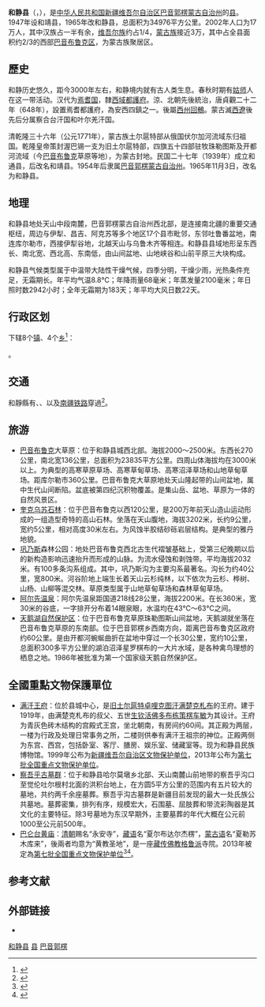 {{Infobox China County
| county = 和静县
| Photo =
| Photoname=
| map = Location of Hejing within Xinjiang (China).png
| mapsize = 250
| mapofstate = China_Xinjiang.svg
| Pinyin =
| state = [[新疆维吾尔自治区|新疆维吾尔自治区]]
| Belong =[[新疆维吾尔自治区|新疆维吾尔自治区]][[巴音郭楞蒙古自治州|巴音郭楞蒙古自治州]]
| Types= [[县|县]]
| admincode = 652827
| founded = 1947年
| seat =
| officerTitle=
| officer =
| division = 12
| town = 2
| township = 10
| subdistrict=
| dialect=
| post code= 841000
| phone code = 996
| coordinate =
| area =34976平方公里
| area land =
| area water =
| census yr = 2002
| pop = 17万
| density =
| GDP =
| carlicense = 新M
| web = www.xjhj.gov.cn
| web_title = 和静县政府网
}}
'''和静县'''（{{lang-ug|خېجىڭ ناھىيىسى}}，{{Mong|m=ᠬᠡᠵᠢᠨ <br>ᠱᠢᠨᠢ}}），是[[中华人民共和国|中华人民共和国]][[新疆维吾尔自治区|新疆维吾尔自治区]][[巴音郭楞蒙古自治州|巴音郭楞蒙古自治州]]的[[县|县]]。1947年设和靖县，1965年改和静县，总面积为34976平方公里。2002年人口为17万人，其中汉族占一半有余，[[维吾尔族|维吾尔族]]约占1/4，[[蒙古族|蒙古族]]接近3万，其中占全县面积约2/3的西部[[巴音布鲁克区|巴音布鲁克区]]，为蒙古族聚居区。

==歷史==
和静历史悠久，距今3000年左右，和静境内就有古人类生息。春秋时期有[[车师|姑师]]人在这一带活动。汉代为[[焉耆国|焉耆国]]，隸[[西域都護府|西域都護府]]。涼、北朝先後統治，唐貞觀二十二年（648年），設置焉耆都護府，為安西四鎮之一。後屬[[高昌回鶻|西州回鶻]]。蒙古滅[[西遼|西遼]]後先后分属察合台汗国和叶尔羌汗国。

清乾隆三十六年（公元1771年），蒙古族土尔扈特部从俄国伏尔加河流域东归祖国。乾隆皇帝策封渥巴锡一支为旧土尔扈特部，四旗五十四部驻牧珠勒图斯及开都河流域（今[[巴音布鲁克|巴音布鲁克]]草原等地），为蒙古封地。民国二十七年（1939年）成立和通县，后改名和靖县。1954年后隶属[[巴音郭楞蒙古自治州|巴音郭楞蒙古自治州]]。1965年11月3日，改名为和静县。

==地理==
和静县地处天山中段南麓，巴音郭楞蒙古自治州西北部，是连接南北疆的重要交通枢纽，周边与伊犁、昌吉、阿克苏等多个地区17个县市毗邻，东邻吐鲁番盆地，南连库尔勒市，西接伊犁谷地，北越天山与乌鲁木齐等相连。和静县县域地形呈东西长、南北宽、西北高、东南低，由山间盆地、山地峡谷和山前平原三大块构成。

和静县气候类型属于中温带大陆性干燥气候，四季分明，干燥少雨，光热条件充足，无霜期长。年平均气温8.8℃；年降雨量68毫米；年蒸发量2100毫米；年日照时数2942小时；全年无霜期为183天；年平均大风日数22天。

== 行政区划 ==
{{PAGENAMEBASE}}下辖8个[[行政建制镇|镇]]、4个[[乡_(中华人民共和国)|乡]]<ref>{{PRC admin/ref sgc|65/28/27}}</ref>：

{{PRC admin/children|65/28/27}}。

==交通==
和靜縣有{{中国国道名|216}}、{{中国国道名|217}}、{{中国国道名|218}}以及{{Rail-interchange|cn|rail}}[[南疆铁路|南疆铁路]]穿過<ref>{{cite web|title=和静工业园区|url=http://www.xjzsw.gov.cn/tzzn/yq/2010-10-11/1703.html|accessdate=2012-07-23|date=2010-10-11|publisher=新疆维吾尔自治区招商发展局|archiveurl=https://web.archive.org/web/20120514120033/http://www.xjzsw.gov.cn/tzzn/yq/2010-10-11/1703.html|archivedate=2012-05-14|deadurl=yes}}</ref>。

==旅游==
*[[巴音布鲁克|巴音布鲁克]]大草原：位于和静县城西北部。海拔2000～2500米。东西长270公里，南北宽136公里，总面积为23835平方公里。四周山体海拔均在3000米以上。为典型的高寒草原草场、高寒草甸草场、高寒沼泽草场和山地草甸草场。距库尔勒市360公里。巴音布鲁克大草原地处天山隆起带的山间盆地，属中生代山间断陷。盆底被第四纪沉积物覆盖。是集山岳、盆地、草原为一体的自然风景区。
*[[奎克乌苏石林|奎克乌苏石林]]：位于巴音布鲁克以西120公里，是200万年前天山造山运动形成的一组造型奇特的高山石林。坐落在天山腹地，海拔3202米，长约9公里，宽约5公里，相对高度30米左右。为风蚀半胶结砂砾岩层结构。是典型的雅丹地貌。
*[[巩乃斯|巩乃斯]]森林公园：地处巴音布鲁克西北古生代褶皱基础上，受第三纪晚期以后的新构造影响迅速抬升而形成的山脉。为流水侵蚀和剥蚀带。平均海拔2032米。有100多条沟系组成。其中，巩乃斯沟为主要沟系最著名。沟长为约40公里，宽800米。河谷阶地上端生长着天山云杉纯林，以下依次为云杉、桦树、山杨、山柳等混交林。草原类型属于山地草甸草场和森林草甸草场。 
*[[阿尔先温泉|阿尔先温泉]]：阿尔先温泉距国道218线28公里，海拔2200米。在长360米，宽30米的谷底，一字排开分布着14眼泉眼，水温均在43℃～63℃之间。
*[[天鹅湖自然保护区|天鹅湖自然保护区]]：位于巴音布鲁克草原珠勒图斯山间盆地，天鹅湖就坐落在巴音布鲁克草原的东南部。位于巴音郭楞乡西南方向，距离巴音布鲁克区政府约60公里。是由开都河蜿蜒曲折在盆地中穿过一个长30公里，宽约10公里，总面积300多平方公里的湖泊沼泽星罗棋布的一大片水域，是各种禽鸟理想的栖息之地。1986年被批准为第一个国家级天鹅自然保护区。

==全國重點文物保護單位==
*[[满汗王府|满汗王府]]：位於县城中心，是[[舊土爾扈特部|旧土尔扈特卓哩克图汗]][[滿楚克札布|满楚克札布]]的王府。建于1919年，由满楚克札布的叔父、五世[[生钦活佛|生钦活佛]][[多布栋策楞车敏|多布栋策楞车敏]]为其设计。王府为青灰色砖木结构的宫殿式王宫，坐北朝南，有房间约60间。其正殿为两层，一楼为行政及处理日常事务之所，二楼则供奉有满汗王祖宗的神位。正殿两侧为东宫、西宫，包括卧室、客厅、膳房、娱乐室、储藏室等。现为和静县民族博物馆。1999年公布为[[新疆维吾尔自治区文物保护单位|新疆维吾尔自治区文物保护单位]]，2013年公布为[[第七批全国重点文物保护单位|第七批全国重点文物保护单位]]。
*[[察吾乎古墓群|察吾乎古墓群]]：位于和静县哈尔莫墩乡北部、天山南麓山前地带的察吾乎沟口至觉伦吐尔根村北面的洪积台地上，在方圆5平方公里的范围内有五片较大的墓地，共约两千余座墓葬。察吾乎沟古墓群是新疆目前发现的最大一处氏族公共墓地。墓葬密集，排列有序，规模宏大，石围墓、屈肢葬和带流彩陶器是其文化的主要特征。除3号墓地为东汉早期外，主要墓葬的年代大概在公元前1000至公元前500年。
* [[巴仑台黄庙|巴仑台黄庙]]：[[清朝|清朝]]赐名“永安寺”，[[藏语|藏语]]名“夏尔布达尔杰楞”，[[蒙古语|蒙古语]]名“夏勒苏木库来”，後兩者均意为“黄教圣地”，是一座[[藏传佛教|藏传佛教]][[格鲁派|格鲁派]]寺院。2013年被定為[[第七批全国重点文物保护单位|第七批全国重点文物保护单位]]<ref name="xhw">{{Cite web|title=新疆巴州和静县巴仑台黄庙修缮工程正式启动|url=http://news.cri.cn/gb/36724/2012/07/16/6551s3770408.htm|access-date=2022-05-03|date=2012-07-16|publisher=国际在线}}</ref><ref name="tsw">{{Cite web|title=高山重镇巴仑台|url=http://culture.ts.cn/content/2010-12/21/content_5460587.htm|access-date=2014-05-04|date=2010-12-21|publisher=天山网|archive-url=https://web.archive.org/web/20140504140011/http://culture.ts.cn/content/2010-12/21/content_5460587.htm|archive-date=2014-05-04|dead-url=yes}}</ref>。

== 参考文献 ==
{{reflist}}

== 外部链接 ==
* {{Official website|http://www.xjhj.gov.cn/|name=和静县人民政府}}

{{和静县行政区划}}
{{巴音郭楞蒙古自治州行政区划}}
{{新疆行政区划}}

[[Category:和静县|]]
[[Category:巴音郭楞县市|县]]
[[Category:新疆县份|巴音郭楞]]